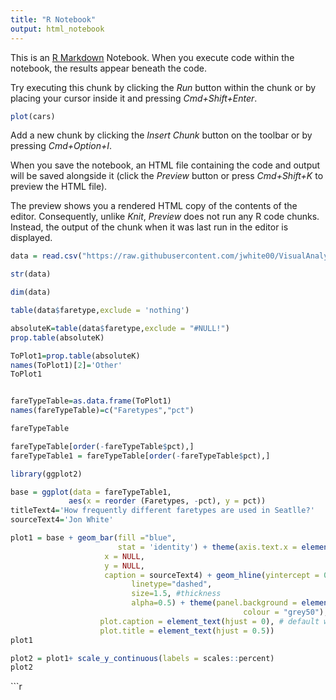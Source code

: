 ```yaml
---
title: "R Notebook"
output: html_notebook
---
```


This is an [R Markdown](http://rmarkdown.rstudio.com) Notebook. When you execute code within the notebook, the results appear beneath the code. 

Try executing this chunk by clicking the *Run* button within the chunk or by placing your cursor inside it and pressing *Cmd+Shift+Enter*. 

```r
plot(cars)
```

Add a new chunk by clicking the *Insert Chunk* button on the toolbar or by pressing *Cmd+Option+I*.

When you save the notebook, an HTML file containing the code and output will be saved alongside it (click the *Preview* button or press *Cmd+Shift+K* to preview the HTML file). 

The preview shows you a rendered HTML copy of the contents of the editor. Consequently, unlike *Knit*, *Preview* does not run any R code chunks. Instead, the output of the chunk when it was last run in the editor is displayed.

```r
data = read.csv("https://raw.githubusercontent.com/jwhite00/VisualAnalytics_2_tabularData/master/data/newLinkData.csv", stringsAsFactors = FALSE)
```
```r
str(data)
```
```r
dim(data)
```
```r
table(data$faretype,exclude = 'nothing')
```
```r
absoluteK=table(data$faretype,exclude = "#NULL!")
prop.table(absoluteK)

```


```r

ToPlot1=prop.table(absoluteK)
names(ToPlot1)[2]='Other'
ToPlot1



```

```r
fareTypeTable=as.data.frame(ToPlot1)
names(fareTypeTable)=c("Faretypes","pct")

fareTypeTable
```
```r
fareTypeTable[order(-fareTypeTable$pct),]
fareTypeTable1 = fareTypeTable[order(-fareTypeTable$pct),]
```

```r
library(ggplot2)
```

```r
base = ggplot(data = fareTypeTable1, 
             aes(x = reorder (Faretypes, -pct), y = pct)) 
titleText4='How frequently different faretypes are used in Seatlle?'
sourceText4='Jon White'
```
```r
plot1 = base + geom_bar(fill ="blue",
                        stat = 'identity') + theme(axis.text.x = element_text(angle=90, hjust=1, vjust=0.5)) + labs(title=titleText4,
                     x = NULL, 
                     y = NULL,
                     caption = sourceText4) + geom_hline(yintercept = 0.2, #where
                           linetype="dashed", 
                           size=1.5, #thickness
                           alpha=0.5) + theme(panel.background = element_rect(fill = "white",
                                                    colour = "grey50"),
                    plot.caption = element_text(hjust = 0), # default was 1
                    plot.title = element_text(hjust = 0.5)) 
plot1
```
```r
plot2 = plot1+ scale_y_continuous(labels = scales::percent)
plot2
```








































```r
